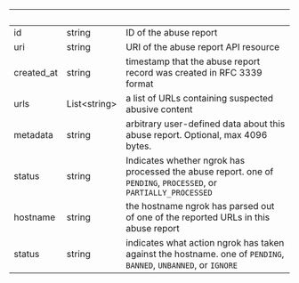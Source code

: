 
| &nbsp;     | &nbsp;             | &nbsp;                                                                                                          |
| ---------- | ------------------ | --------------------------------------------------------------------------------------------------------------- |
| id         | string             | ID of the abuse report                                                                                          |
| uri        | string             | URI of the abuse report API resource                                                                            |
| created_at | string             | timestamp that the abuse report record was created in RFC 3339 format                                           |
| urls       | List&lt;string&gt; | a list of URLs containing suspected abusive content                                                             |
| metadata   | string             | arbitrary user-defined data about this abuse report. Optional, max 4096 bytes.                                  |
| status     | string             | Indicates whether ngrok has processed the abuse report. one of `PENDING`, `PROCESSED`, or `PARTIALLY_PROCESSED` |
| hostname   | string             | the hostname ngrok has parsed out of one of the reported URLs in this abuse report                              |
| status     | string             | indicates what action ngrok has taken against the hostname. one of `PENDING`, `BANNED`, `UNBANNED`, or `IGNORE` |
